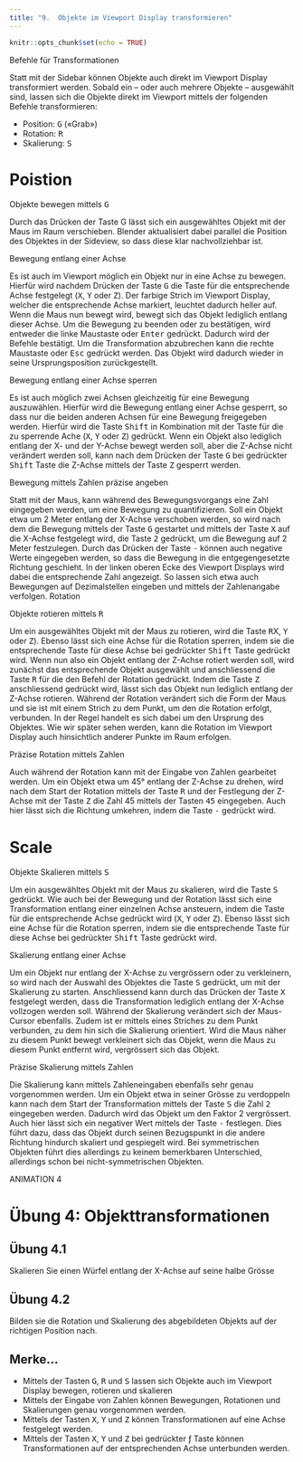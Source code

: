 ```yaml
---
title: "9.	Objekte im Viewport Display transformieren"
---
```


```r
knitr::opts_chunk$set(echo = TRUE)
```

<div class="marginnote"> Befehle für Transformationen </div>

Statt mit der Sidebar können Objekte auch direkt im Viewport Display transformiert werden. Sobald ein – oder auch mehrere Objekte – ausgewählt sind, lassen sich die Objekte direkt im Viewport mittels der folgenden Befehle transformieren:

*   Position: 	<kbd>G</kbd> («Grab»)
*   Rotation: 	<kbd>R</kbd>
*   Skalierung:	<kbd>S</kbd>

# Poistion
<div class="marginnote"> Objekte bewegen mittels <kbd>G<kbd> </div>

Durch das Drücken der Taste G lässt sich ein ausgewähltes Objekt mit der Maus im Raum verschieben. Blender aktualisiert dabei parallel die Position des Objektes in der Sideview, so dass diese klar nachvollziehbar ist.

<div class="marginnote"> Bewegung entlang einer Achse </div>

Es ist auch im Viewport möglich ein Objekt nur in eine Achse zu bewegen. Hierfür wird nachdem Drücken der Taste <kbd>G</kbd> die Taste für die entsprechende Achse festgelegt (<kbd>X</kbd>, <kbd>Y</kbd> oder <kbd>Z</kbd>). Der farbige Strich im Viewport Display, welcher die entsprechende Achse markiert, leuchtet dadurch heller auf. Wenn die Maus nun bewegt wird, bewegt sich das Objekt lediglich entlang dieser Achse. Um die Bewegung zu beenden oder zu bestätigen, wird entweder die linke Maustaste oder <kbd>Enter</kbd> gedrückt. Dadurch wird der Befehle bestätigt. Um die Transformation abzubrechen kann die rechte Maustaste oder <kbd>Esc</kbd> gedrückt werden. Das Objekt wird dadurch wieder in seine Ursprungsposition zurückgestellt.

<div class="marginnote"> Bewegung entlang einer Achse sperren </div>

Es ist auch möglich zwei Achsen gleichzeitig für eine Bewegung auszuwählen. Hierfür wird die Bewegung entlang einer Achse gesperrt, so dass nur die beiden anderen Achsen für eine Bewegung freigegeben werden. Hierfür wird die Taste <kbd>Shift</kbd> in Kombination mit der Taste für die zu sperrende Ache (<kbd>X</kbd>, <kbd>Y</kbd> oder <kbd>Z</kbd>) gedrückt. Wenn ein Objekt also lediglich entlang der X- und der Y-Achse bewegt werden soll, aber die Z-Achse nicht verändert werden soll, kann nach dem Drücken der Taste <kbd>G</kbd> bei gedrückter <kbd>Shift</kbd> Taste die Z-Achse mittels der Taste <kbd>Z</kbd> gesperrt werden.

<div class="marginnote"> Bewegung mittels Zahlen präzise angeben </div>

Statt mit der Maus, kann während des Bewegungsvorgangs eine Zahl eingegeben werden, um eine Bewegung zu quantifizieren. Soll ein Objekt etwa um 2 Meter entlang der X-Achse verschoben werden, so wird nach dem die Bewegung mittels der Taste <kbd>G</kbd> gestartet und mittels der Taste <kbd>X</kbd> auf die X-Achse festgelegt wird, die Taste <kbd>2</kbd> gedrückt, um die Bewegung auf 2 Meter festzulegen. Durch das Drücken der Taste <kbd>-</kbd> können auch negative Werte eingegeben werden, so dass die Bewegung in die entgegengesetzte Richtung geschieht. In der linken oberen Ecke des Viewport Displays wird dabei die entsprechende Zahl angezeigt. So lassen sich etwa auch Bewegungen auf Dezimalstellen eingeben und mittels der Zahlenangabe verfolgen.
Rotation

<div class="marginnote"> Objekte rotieren mittels <kbd>R</kbd> </div>

Um ein ausgewähltes Objekt mit der Maus zu rotieren, wird die Taste <kbd>R</kbd gedrückt. Wie auch bei der Bewegung lässt sich eine Transformation entlang einer Achse ansteuern, indem die Taste für die entsprechende Achse gedrückt wird (<kbd>X</kbd>, <kbd>Y</kbd> oder <kbd>Z</kbd>). Ebenso lässt sich eine Achse für die Rotation sperren, indem sie die entsprechende Taste für diese Achse bei gedrückter <kbd>Shift</kbd> Taste gedrückt wird.
Wenn nun also ein Objekt entlang der Z-Achse rotiert werden soll, wird zunächst das entsprechende Objekt ausgewählt und anschliessend die Taste <kbd>R</kbd> für die den Befehl der Rotation gedrückt. Indem die Taste <kbd>Z</kbd> anschliessend gedrückt wird, lässt sich das Objekt nun lediglich entlang der Z-Achse rotieren. Während der Rotation verändert sich die Form der Maus und sie ist mit einem Strich zu dem Punkt, um den die Rotation erfolgt, verbunden. In der Regel handelt es sich dabei um den Ursprung des Objektes. Wie wir später sehen werden, kann die Rotation im Viewport Display auch hinsichtlich anderer Punkte im Raum erfolgen.

<div class="marginnote"> Präzise Rotation mittels Zahlen </div>

Auch während der Rotation kann mit der Eingabe von Zahlen gearbeitet werden. Um ein Objekt etwa um 45° entlang der Z-Achse zu drehen, wird nach dem Start der Rotation mittels der Taste <kbd>R</kbd> und der Festlegung der Z-Achse mit der Taste <kbd>Z</kbd> die Zahl 45 mittels der Tasten <kbd>45</kbd> eingegeben. Auch hier lässt sich die Richtung umkehren, indem die Taste <kbd>-</kbd> gedrückt wird.

# Scale

<div class="marginnote"> Objekte Skalieren mittels <kbd>S</kbd> </div>

Um ein ausgewähltes Objekt mit der Maus zu skalieren, wird die Taste <kbd>S</kbd> gedrückt. Wie auch bei der Bewegung und der Rotation lässt sich eine Transformation entlang einer einzelnen Achse ansteuern, indem die Taste für die entsprechende Achse gedrückt wird (<kbd>X</kbd>, <kbd>Y</kbd> oder <kbd>Z</kbd>). Ebenso lässt sich eine Achse für die Rotation sperren, indem sie die entsprechende Taste für diese Achse bei gedrückter <kbd>Shift</kbd> Taste gedrückt wird.

<div class="marginnote"> Skalierung entlang einer Achse </div>

Um ein Objekt nur entlang der X-Achse zu vergrössern oder zu verkleinern, so wird nach der Auswahl des Objektes die Taste <kbd>S</kbd> gedrückt, um mit der Skalierung zu starten. Anschliessend kann durch das Drücken der Taste <kbd>X</kbd> festgelegt werden, dass die Transformation lediglich entlang der X-Achse vollzogen werden soll. Während der Skalierung verändert sich der Maus-Cursor ebenfalls. Zudem ist er mittels eines Striches zu dem Punkt verbunden, zu dem hin sich die Skalierung orientiert. Wird die Maus näher zu diesem Punkt bewegt verkleinert sich das Objekt, wenn die Maus zu diesem Punkt entfernt wird, vergrössert sich das Objekt.

<div class="marginnote"> Präzise Skalierung mittels Zahlen </div>

Die Skalierung kann mittels Zahleneingaben ebenfalls sehr genau vorgenommen werden. Um ein Objekt etwa in seiner Grösse zu verdoppeln kann nach dem Start der Transformation mittels der Taste <kbd>S</kbd> die Zahl <kbd>2</kbd> eingegeben werden. Dadurch wird das Objekt um den Faktor 2 vergrössert. Auch hier lässt sich ein negativer Wert mittels der Taste <kbd>-</kbd> festlegen. Dies führt dazu, dass das Objekt durch seinen Bezugspunkt in die andere Richtung hindurch skaliert und gespiegelt wird. Bei symmetrischen Objekten führt dies allerdings zu keinem bemerkbaren Unterschied, allerdings schon bei nicht-symmetrischen Objekten.

####### ANIMATION 4 #########


# Übung 4: Objekttransformationen

## Übung 4.1 

Skalieren Sie einen Würfel entlang der X-Achse auf seine halbe Grösse

## Übung 4.2 

Bilden sie die Rotation und Skalierung des abgebildeten Objekts auf der richtigen Position nach.

 
::: {.remember  data-latex="{remember}"}
 
# Merke…

*   Mittels der Tasten <kbd>G</kbd>, <kbd>R</kbd> und <kbd>S</kbd> lassen sich Objekte auch im Viewport Display bewegen, rotieren und skalieren
*   Mittels der Eingabe von Zahlen können Bewegungen, Rotationen und Skalierungen genau vorgenommen werden.
*   Mittels der Tasten <kbd>X</kbd>, <kbd>Y</kbd> und <kbd>Z</kbd> können Transformationen auf eine Achse festgelegt werden.
*   Mittels der Tasten <kbd>X</kbd>, <kbd>Y</kbd> und <kbd>Z</kbd> bei gedrückter ƒ Taste können Transformationen auf der entsprechenden Achse unterbunden werden.

:::
